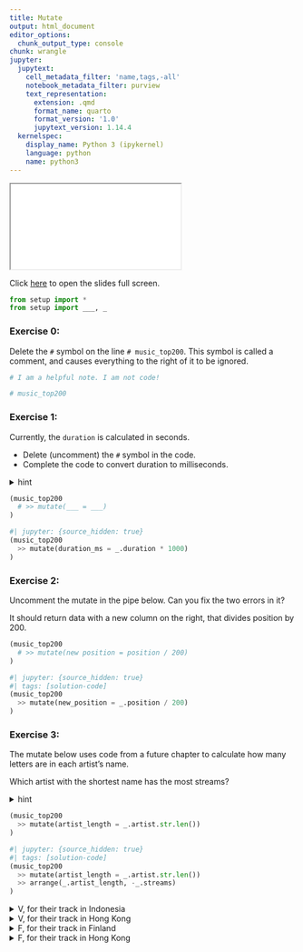```yaml
---
title: Mutate
output: html_document
editor_options:
  chunk_output_type: console
chunk: wrangle
jupyter:
  jupytext:
    cell_metadata_filter: 'name,tags,-all'
    notebook_metadata_filter: purview
    text_representation:
      extension: .qmd
      format_name: quarto
      format_version: '1.0'
      jupytext_version: 1.14.4
  kernelspec:
    display_name: Python 3 (ipykernel)
    language: python
    name: python3
---
```


```{=html}
<iframe class="slide-deck" src="../slides/01d-slides.html"></iframe>
```

Click [here](../slides/01d-slides.qmd) to open the slides full screen.

```python
from setup import *
from setup import ___, _
```

### Exercise 0:

Delete the `#` symbol on the line `# music_top200`. This symbol is called a comment, and causes everything to the right of it to be ignored.

```python
# I am a helpful note. I am not code!

# music_top200
```

### Exercise 1:

Currently, the `duration` is calculated in seconds.

* Delete (uncomment) the `#` symbol in the code.
* Complete the code to convert duration to milliseconds.

<details>
  <summary>hint</summary>
  
  > Delete the # symbol. This is called a comment. When it is the first non-blank on a line, it stops that line from being run.
  
  > 1 second is 1000 milliseconds. So you would multiply the duration by 1000.
</details>

```python
(music_top200
  # >> mutate(___ = ___)
)
```

```python
#| jupyter: {source_hidden: true}
(music_top200
  >> mutate(duration_ms = _.duration * 1000)
)
```

### Exercise 2:

Uncomment the mutate in the pipe below. Can you fix the two errors in it?

It should return data with a new column on the right, that divides position by 200.

```python
(music_top200
  # >> mutate(new position = position / 200)
)
```

```python
#| jupyter: {source_hidden: true}
#| tags: [solution-code]
(music_top200
  >> mutate(new_position = _.position / 200)
)
```

### Exercise 3: 

The mutate below uses code from a future chapter to calculate how many letters are in each artist's name.

Which artist with the shortest name has the most streams?

<details>
  <summary>hint</summary>
  
  > You'll need to use an arrange in the pipe with 2 arguments.
</details>

```python
(music_top200
  >> mutate(artist_length = _.artist.str.len())
)
```

```python
#| jupyter: {source_hidden: true}
#| tags: [solution-code]
(music_top200
  >> mutate(artist_length = _.artist.str.len())
  >> arrange(_.artist_length, -_.streams)
)
```


<details><summary>V, for their track in Indonesia</summary>That's right!</details>
<details><summary>V, for their track in Hong Kong</summary>That's the right artist, but did you sort by most streams first?</details>
<details><summary>F, for their track in Finland</summary>Incorrect. Did you sort by most streams first?</details>
<details><summary>F, for their track in Hong Kong</summary>Incorrect. Did you sort by most streams first?</details>